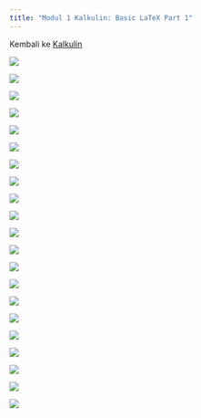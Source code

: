 ```yaml
---
title: "Modul 1 Kalkulin: Basic LaTeX Part 1"
---
```


Kembali ke [Kalkulin](./kalkulin2024genap.qmd)

![](./pages_to_jpg/Modul 1 Kalkulin, Basic LaTeX Part 1_page-0001.jpg)

![](./pages_to_jpg/Modul 1 Kalkulin, Basic LaTeX Part 1_page-0002.jpg)

![](./pages_to_jpg/Modul 1 Kalkulin, Basic LaTeX Part 1_page-0003.jpg)

![](./pages_to_jpg/Modul 1 Kalkulin, Basic LaTeX Part 1_page-0004.jpg)

![](./pages_to_jpg/Modul 1 Kalkulin, Basic LaTeX Part 1_page-0005.jpg)

![](./pages_to_jpg/Modul 1 Kalkulin, Basic LaTeX Part 1_page-0006.jpg)

![](./pages_to_jpg/Modul 1 Kalkulin, Basic LaTeX Part 1_page-0007.jpg)

![](./pages_to_jpg/Modul 1 Kalkulin, Basic LaTeX Part 1_page-0008.jpg)

![](./pages_to_jpg/Modul 1 Kalkulin, Basic LaTeX Part 1_page-0009.jpg)

![](./pages_to_jpg/Modul 1 Kalkulin, Basic LaTeX Part 1_page-0010.jpg)

![](./pages_to_jpg/Modul 1 Kalkulin, Basic LaTeX Part 1_page-0011.jpg)

![](./pages_to_jpg/Modul 1 Kalkulin, Basic LaTeX Part 1_page-0012.jpg)

![](./pages_to_jpg/Modul 1 Kalkulin, Basic LaTeX Part 1_page-0013.jpg)

![](./pages_to_jpg/Modul 1 Kalkulin, Basic LaTeX Part 1_page-0014.jpg)

![](./pages_to_jpg/Modul 1 Kalkulin, Basic LaTeX Part 1_page-0015.jpg)

![](./pages_to_jpg/Modul 1 Kalkulin, Basic LaTeX Part 1_page-0016.jpg)

![](./pages_to_jpg/Modul 1 Kalkulin, Basic LaTeX Part 1_page-0017.jpg)

![](./pages_to_jpg/Modul 1 Kalkulin, Basic LaTeX Part 1_page-0018.jpg)

![](./pages_to_jpg/Modul 1 Kalkulin, Basic LaTeX Part 1_page-0019.jpg)

![](./pages_to_jpg/Modul 1 Kalkulin, Basic LaTeX Part 1_page-0020.jpg)

![](./pages_to_jpg/Modul 1 Kalkulin, Basic LaTeX Part 1_page-0021.jpg)
